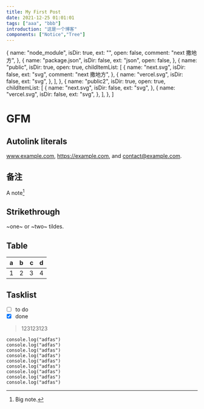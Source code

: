 ```yaml
---
title: My First Post
date: 2021-12-25 01:01:01
tags: ["aaa", "bbb"]
introduction: "这是一个博客"
components: ["Notice","Tree"]
---
```


{
name: "node_module",
isDir: true,
ext: "",
open: false,
comment: "next 撒地方",
},
{
name: "package.json",
isDir: false,
ext: "json",
open: false,
},
{
name: "public",
isDir: true,
open: true,
childItemList: [
{
name: "next.svg",
isDir: false,
ext: "svg",
comment: "next 撒地方",
},
{
name: "vercel.svg",
isDir: false,
ext: "svg",
},
],
},
{
name: "public2",
isDir: true,
open: true,
childItemList: [
{
name: "next.svg",
isDir: false,
ext: "svg",
},
{
name: "vercel.svg",
isDir: false,
ext: "svg",
},
],
},
]

<Tree treeData={treeData} isRoot={true} />


# GFM

## Autolink literals

www.example.com, https://example.com, and contact@example.com.

## 备注

A note[^1]

[^1]: Big note.

## Strikethrough

~one~ or ~two~ tildes.

## Table

| a | b | c | d |
|---|:--|--:|:-:|
| 1 | 2 | 3 | 4 |

## Tasklist

* [ ] to do
* [x] done

> 123123123

```javascript:libs {1,3-4} copy
console.log("adfas")
console.log("adfas")
console.log("adfas")
console.log("adfas")
console.log("adfas")
console.log("adfas")
console.log("adfas")
console.log("adfas")
console.log("adfas")
```

